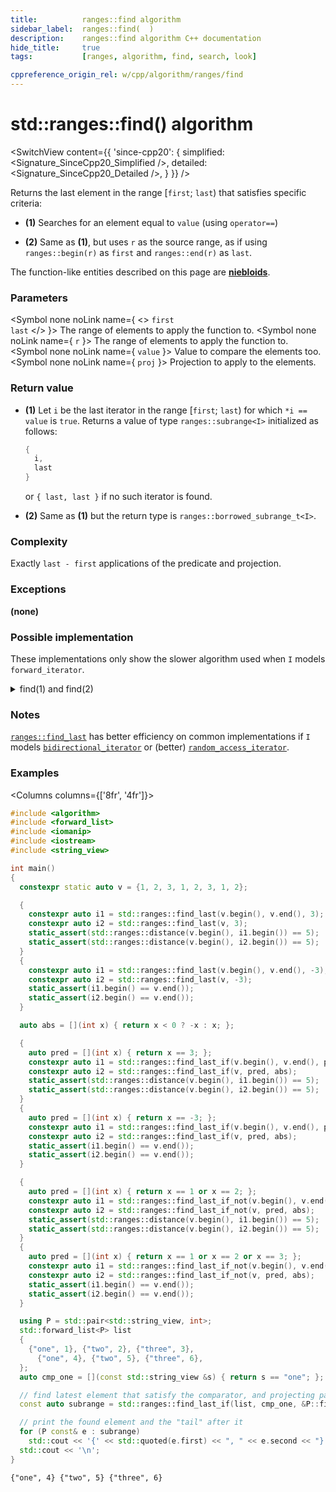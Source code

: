 ```yaml
---
title:			ranges::find algorithm
sidebar_label:	ranges::find(  )
description:	ranges::find algorithm C++ documentation
hide_title:		true
tags:			[ranges, algorithm, find, search, look]

cppreference_origin_rel: w/cpp/algorithm/ranges/find
---
```



<!----------------- Codes ---------------------->


# std::ranges::find() algorithm

<SwitchView content={{
	'since-cpp20': {
		simplified:	<Signature_SinceCpp20_Simplified />,
		detailed:	<Signature_SinceCpp20_Detailed />,
	}
}} />

Returns the last element in the range [`first`; `last`) that satisfies specific criteria:

- **(1)** Searches for an element equal to `value` (using `operator==`)

- **(2)** Same as **(1)**, but uses `r` as the source range, as if using `ranges::begin(r)` as `first` and `ranges::end(r)` as `last`.

The function-like entities described on this page are [**niebloids**](#).

### Parameters

<SymbolTable>

  <Symbol none noLink name={ <> <code>first</code> <br/> <code>last</code> </> }>
    The range of elements to apply the function to.
  </Symbol>
  <Symbol none noLink name={ <code>r</code> }>
    The range of elements to apply the function to.
  </Symbol>
  <Symbol none noLink name={ <code>value</code> }>
    Value to compare the elements too.
  </Symbol>
  <Symbol none noLink name={ <code>proj</code> }>
    Projection to apply to the elements.
  </Symbol>

</SymbolTable>

### Return value

- **(1)** Let `i` be the last iterator in the range [`first`; `last`) for which `*i == value` is `true`.
  Returns a value of type `ranges::subrange<I>` initialized as follows:
  ```cpp
  {
    i,
    last
  }
  ```
  or `{ last, last }` if no such iterator is found.

- **(2)** Same as **(1)** but the return type is `ranges::borrowed_subrange_t<I>`.

### Complexity

Exactly `last - first` applications of the predicate and projection.

### Exceptions

**(none)**

### Possible implementation

These implementations only show the slower algorithm used when `I` models `forward_iterator`.

<details>
<summary>find(1) and find(2)</summary>

```cpp
struct find_last_fn
{
    template<std::forward_iterator I, std::sentinel_for<I> S,
             class T, class Proj = std::identity>
    requires std::indirect_binary_predicate<ranges::equal_to, std::projected<I, Proj>,
                                            const T*>
    constexpr ranges::subrange<I>
        operator()(I first, S last, const T &value, Proj proj = {}) const
    {
        // Note: if I is mere forward_iterator, we may only go from begin to end.
        I found {};
        for (; first != last; ++first)
            if (std::invoke(proj, *first) == value)
                found = first;

        if (found == I {})
            return {first, first};

        return {found, std::ranges::next(found, last)};
    }

    template<ranges::forward_range R, class T, class Proj = std::identity>
    requires std::indirect_binary_predicate<ranges::equal_to,
                                            std::projected<ranges::iterator_t<R>, Proj>,
                                            const T*>
    constexpr ranges::borrowed_subrange_t<R>
        operator()(R&& r, const T &value, Proj proj = {}) const
    {
        return this->operator()(ranges::begin(r), ranges::end(r), value, std::ref(proj));
    }
};

inline constexpr find_last_fn find_last;
```

</details>

### Notes

[`ranges::find_last`](#) has better efficiency on common implementations if `I` models [`bidirectional_iterator`](#) or (better) [`random_access_iterator`](#).

### Examples

<Columns columns={['8fr', '4fr']}>
<div>

```cpp title='Main.cpp' showLineNumbers
#include <algorithm>
#include <forward_list>
#include <iomanip>
#include <iostream>
#include <string_view>

int main()
{
  constexpr static auto v = {1, 2, 3, 1, 2, 3, 1, 2};

  {
    constexpr auto i1 = std::ranges::find_last(v.begin(), v.end(), 3);
    constexpr auto i2 = std::ranges::find_last(v, 3);
    static_assert(std::ranges::distance(v.begin(), i1.begin()) == 5);
    static_assert(std::ranges::distance(v.begin(), i2.begin()) == 5);
  }
  {
    constexpr auto i1 = std::ranges::find_last(v.begin(), v.end(), -3);
    constexpr auto i2 = std::ranges::find_last(v, -3);
    static_assert(i1.begin() == v.end());
    static_assert(i2.begin() == v.end());
  }

  auto abs = [](int x) { return x < 0 ? -x : x; };

  {
    auto pred = [](int x) { return x == 3; };
    constexpr auto i1 = std::ranges::find_last_if(v.begin(), v.end(), pred, abs);
    constexpr auto i2 = std::ranges::find_last_if(v, pred, abs);
    static_assert(std::ranges::distance(v.begin(), i1.begin()) == 5);
    static_assert(std::ranges::distance(v.begin(), i2.begin()) == 5);
  }
  {
    auto pred = [](int x) { return x == -3; };
    constexpr auto i1 = std::ranges::find_last_if(v.begin(), v.end(), pred, abs);
    constexpr auto i2 = std::ranges::find_last_if(v, pred, abs);
    static_assert(i1.begin() == v.end());
    static_assert(i2.begin() == v.end());
  }

  {
    auto pred = [](int x) { return x == 1 or x == 2; };
    constexpr auto i1 = std::ranges::find_last_if_not(v.begin(), v.end(), pred, abs);
    constexpr auto i2 = std::ranges::find_last_if_not(v, pred, abs);
    static_assert(std::ranges::distance(v.begin(), i1.begin()) == 5);
    static_assert(std::ranges::distance(v.begin(), i2.begin()) == 5);
  }
  {
    auto pred = [](int x) { return x == 1 or x == 2 or x == 3; };
    constexpr auto i1 = std::ranges::find_last_if_not(v.begin(), v.end(), pred, abs);
    constexpr auto i2 = std::ranges::find_last_if_not(v, pred, abs);
    static_assert(i1.begin() == v.end());
    static_assert(i2.begin() == v.end());
  }

  using P = std::pair<std::string_view, int>;
  std::forward_list<P> list
  {
    {"one", 1}, {"two", 2}, {"three", 3},
      {"one", 4}, {"two", 5}, {"three", 6},
  };
  auto cmp_one = [](const std::string_view &s) { return s == "one"; };

  // find latest element that satisfy the comparator, and projecting pair::first
  const auto subrange = std::ranges::find_last_if(list, cmp_one, &P::first);

  // print the found element and the "tail" after it
  for (P const& e : subrange)
    std::cout << '{' << std::quoted(e.first) << ", " << e.second << "} ";
  std::cout << '\n';
}
```

</div>
<div>

```plaintext title="Output"
{"one", 4} {"two", 5} {"three", 6}
```

</div>
</Columns>
